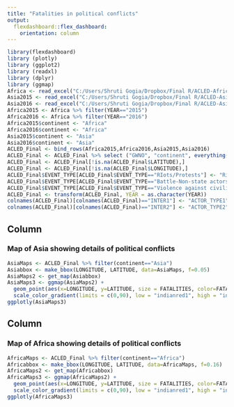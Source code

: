 ```yaml
---
title: "Fatalities in political conflicts"
output: 
  flexdashboard::flex_dashboard:
    orientation: column
---
```


```r
library(flexdashboard)
library (plotly)
library (ggplot2)
library (readxl)
library (dplyr)
library (ggmap)
Africa <- read_excel("C:/Users/Shruti Gogia/Dropbox/Final R/ACLED-Africa.xlsx")
Asia2015 <- read_excel("C:/Users/Shruti Gogia/Dropbox/Final R/ACLED-Asia-2015.xlsx")
Asia2016 <- read_excel("C:/Users/Shruti Gogia/Dropbox/Final R/ACLED-Asia-2016.xlsx")
Africa2015 <- Africa %>% filter(YEAR=="2015")
Africa2016 <- Africa %>% filter(YEAR=="2016")
Africa2015$continent <- "Africa"
Africa2016$continent <- "Africa"
Asia2015$continent <- "Asia"
Asia2016$continent <- "Asia"
ACLED_Final <- bind_rows(Africa2015,Africa2016,Asia2015,Asia2016)
ACLED_Final <- ACLED_Final %>% select ("GWNO", "continent", everything())
ACLED_Final <- ACLED_Final[!is.na(ACLED_Final$LATITUDE),]
ACLED_Final <- ACLED_Final[!is.na(ACLED_Final$LONGITUDE),]
ACLED_Final$EVENT_TYPE[ACLED_Final$EVENT_TYPE=="RIots/Protests"] <- "Riots/Protests"
ACLED_Final$EVENT_TYPE[ACLED_Final$EVENT_TYPE=="Battle-Non-state actors overtake territory"] <- "Battle-Non-state actor overtakes territory"
ACLED_Final$EVENT_TYPE[ACLED_Final$EVENT_TYPE=="Violence against civilians"] <- "Violence against civilians"
ACLED_Final <- transform(ACLED_Final, YEAR = as.character(YEAR))
colnames(ACLED_Final)[colnames(ACLED_Final)=="INTER1"] <- "ACTOR_TYPE1"
colnames(ACLED_Final)[colnames(ACLED_Final)=="INTER2"] <- "ACTOR_TYPE2"


```


Column
-----------------------------------------------------------------------

### Map of Asia showing details of political conflicts

```r
AsiaMaps <- ACLED_Final %>% filter(continent=="Asia")
Asiabbox <- make_bbox(LONGITUDE, LATITUDE, data=AsiaMaps, f=0.05)
AsiaMaps2 <- get_map(Asiabbox)
AsiaMaps3 <- ggmap(AsiaMaps2) + 
  geom_point(aes(x=LONGITUDE, y=LATITUDE, size = FATALITIES, color=FATALITIES),data=AsiaMaps) + 
  scale_color_gradient(limits = c(0,90), low = "indianred1", high = "indianred4")
ggplotly(AsiaMaps3)
```

Column
-----------------------------------------------------------------------

### Map of Africa showing details of political conflicts

```r
AfricaMaps <- ACLED_Final %>% filter(continent=="Africa")
Africabbox <- make_bbox(LONGITUDE, LATITUDE, data=AfricaMaps, f=0.16)
AfricaMaps2 <- get_map(Africabbox)
AfricaMaps3 <- ggmap(AfricaMaps2) + 
  geom_point(aes(x=LONGITUDE, y=LATITUDE, size = FATALITIES, color=FATALITIES),data=AfricaMaps) + 
  scale_color_gradient(limits = c(0,90), low = "indianred1", high = "indianred4")
ggplotly(AfricaMaps3)
```

